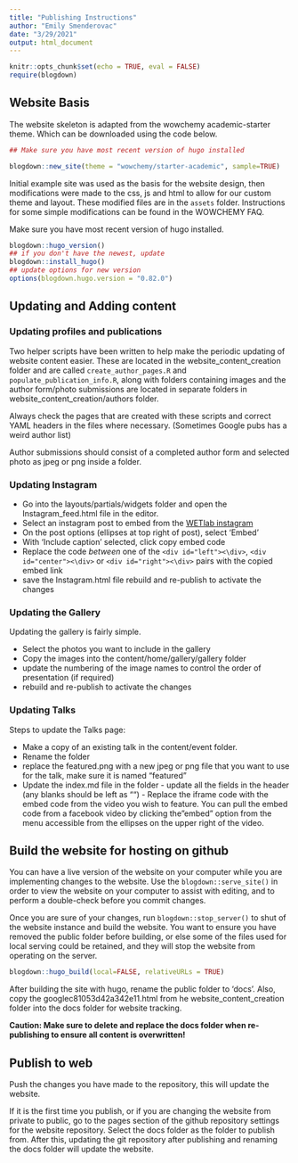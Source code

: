 ```yaml
---
title: "Publishing Instructions"
author: "Emily Smenderovac"
date: "3/29/2021"
output: html_document
---
```


```r
knitr::opts_chunk$set(echo = TRUE, eval = FALSE)
require(blogdown)
```

## Website Basis

The website skeleton is adapted from the wowchemy academic-starter theme. Which can be downloaded using the code below.

```r
## Make sure you have most recent version of hugo installed

blogdown::new_site(theme = "wowchemy/starter-academic", sample=TRUE)

```

Initial example site was used as the basis for the website design, then modifications were made to the css, js and html to allow for our custom theme and layout. These modified files are in the `assets` folder. Instructions for some simple modifications can be found in the WOWCHEMY FAQ. 


Make sure you have most recent version of hugo installed.

```r
blogdown::hugo_version()
## if you don't have the newest, update
blogdown::install_hugo()
## update options for new version
options(blogdown.hugo.version = "0.82.0")

```

## Updating and Adding content

### Updating profiles and publications
Two helper scripts have been written to help make the periodic updating of website content easier. These are located in the website_content_creation folder and are called `create_author_pages.R` and `populate_publication_info.R`, along with folders containing images and the author form/photo submissions are located in separate folders in website_content_creation/authors folder.

Always check the pages that are created with these scripts and correct YAML headers in the files where necessary. (Sometimes Google pubs has a weird author list)

Author submissions should consist of a completed author form and selected photo as jpeg or png inside a folder.

### Updating Instagram

- Go into the layouts/partials/widgets folder and open the Instagram_feed.html file in the editor. 
- Select an instagram post to embed from the [WETlab instagram](https://www.instagram.com/wet_erik/)
- On the post options (ellipses at top right of post), select 'Embed'
- With 'Include caption' selected, click copy embed code
- Replace the code *between* one of the `<div id="left"><\div>`, `<div id="center"><\div>` or `<div id="right"><\div>` pairs with the copied embed link
- save the Instagram.html file rebuild and re-publish to activate the changes

### Updating the Gallery

Updating the gallery is fairly simple.

- Select the photos you want to include in the gallery
- Copy the images into the content/home/gallery/gallery folder
- update the numbering of the image names to control the order of presentation (if required)
- rebuild and re-publish to activate the changes

### Updating Talks

Steps to update the Talks page:

- Make a copy of an existing talk in the content/event folder. 
- Rename the folder
- replace the featured.png with a new jpeg or png file that you want to use for the talk, make sure it is named "featured"
- Update the index.md file in the folder
        - update all the fields in the header (any blanks should be left as "")
        - Replace the iframe code with the embed code from the video you wish to feature. You can pull the embed code from a facebook video by clicking the "embed" option from the menu accessible from the ellipses on the upper right of the video. 

## Build the website for hosting on github

You can have a live version of the website on your computer while you are implementing changes to the website. Use the `blogdown::serve_site()` in order to view the website on your computer to assist with editing, and to perform a double-check before you commit changes. 


Once you are sure of your changes, run `blogdown::stop_server()` to shut of the website instance and build the website. You want to ensure you have removed the public folder before building, or else some of the files used for local serving could be retained, and they will stop the website from operating on the server.


```r
blogdown::hugo_build(local=FALSE, relativeURLs = TRUE)
```

After building the site with hugo, rename the public folder to 'docs'. Also, copy the googlec81053d42a342e11.html from he website_content_creation folder into the docs folder for website tracking.


**Caution: Make sure to delete and replace the docs folder when re-publishing to ensure all content is overwritten!**


## Publish to web

Push the changes you have made to the repository, this will update the website. 

If it is the first time you publish, or if you are changing the website from private to public, go to the pages section of the github repository settings for the website repository. Select the docs folder as the folder to publish from. After this, updating the git repository after publishing and renaming the docs folder will update the website.


